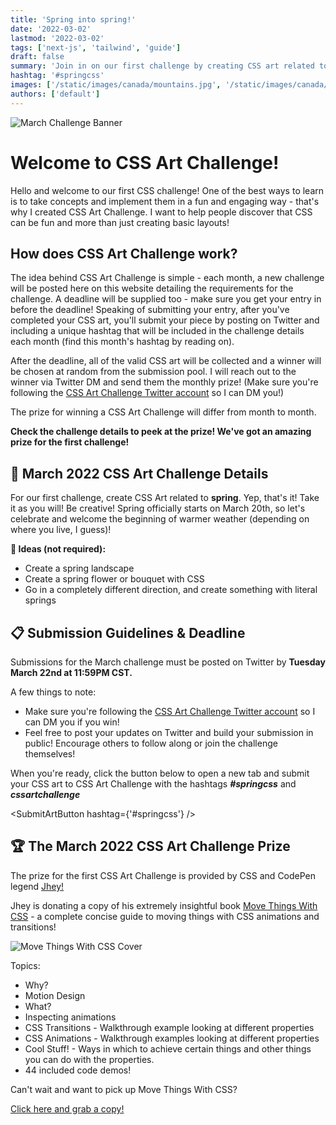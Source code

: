 ```yaml
---
title: 'Spring into spring!'
date: '2022-03-02'
lastmod: '2022-03-02'
tags: ['next-js', 'tailwind', 'guide']
draft: false
summary: 'Join in on our first challenge by creating CSS art related to spring!'
hashtag: '#springcss'
images: ['/static/images/canada/mountains.jpg', '/static/images/canada/toronto.jpg']
authors: ['default']
---
```


![March Challenge Banner](/static/images/css_art_challenge_spring_banner.png)

# Welcome to CSS Art Challenge!

Hello and welcome to our first CSS challenge! One of the best ways to learn is to take concepts and implement them in a fun and engaging way - that's why I created CSS Art Challenge.
I want to help people discover that CSS can be fun and more than just creating basic layouts!

## How does CSS Art Challenge work?

The idea behind CSS Art Challenge is simple - each month, a new challenge will be posted here on this website detailing the requirements for the challenge. A deadline will be supplied too - make sure you get your entry in before the deadline!
Speaking of submitting your entry, after you've completed your CSS art, you'll submit your piece by posting on Twitter and including a unique hashtag that will be included in the challenge details each month (find this month's hashtag by reading on).

After the deadline, all of the valid CSS art will be collected and a winner will be chosen at random from the submission pool. I will reach out to the winner via Twitter DM and send them the monthly prize! (Make sure you're following the [CSS Art Challenge Twitter account](https://twitter.com/css_art) so I can DM you!)

The prize for winning a CSS Art Challenge will differ from month to month.

**Check the challenge details to peek at the prize! We've got an amazing prize for the first challenge!**

## 🎨 March 2022 CSS Art Challenge Details

For our first challenge, create CSS Art related to **spring**. Yep, that's it! Take it as you will! Be creative! Spring officially starts on March 20th, so let's celebrate and welcome the beginning of warmer weather (depending on where you live, I guess)!

**💭 Ideas (not required):**

- Create a spring landscape
- Create a spring flower or bouquet with CSS
- Go in a completely different direction, and create something with literal springs

## 📋 Submission Guidelines & Deadline

Submissions for the March challenge must be posted on Twitter by **Tuesday March 22nd at 11:59PM CST.**

A few things to note:

- Make sure you're following the [CSS Art Challenge Twitter account](https://twitter.com/css_art) so I can DM you if you win!
- Feel free to post your updates on Twitter and build your submission in public! Encourage others to follow along or join the challenge themselves!

When you're ready, click the button below to open a new tab and submit your CSS art to CSS Art Challenge with the hashtags **_#springcss_** and **_cssartchallenge_**

<SubmitArtButton hashtag={'#springcss'} />

## 🏆 The March 2022 CSS Art Challenge Prize

The prize for the first CSS Art Challenge is provided by CSS and CodePen legend [Jhey!](https://twitter.com/jh3yy)

Jhey is donating a copy of his extremely insightful book [Move Things With CSS](https://jh3y.gumroad.com/l/move-things-with-css) - a complete concise guide to moving things with CSS animations and transitions!

![Move Things With CSS Cover](/static/images/movethingswithcss.png)

Topics:

- Why?
- Motion Design
- What?
- Inspecting animations
- CSS Transitions - Walkthrough example looking at different properties
- CSS Animations - Walkthrough examples looking at different properties
- Cool Stuff! - Ways in which to achieve certain things and other things you can do with the properties.
- 44 included code demos!

Can't wait and want to pick up Move Things With CSS?

[Click here and grab a copy!](https://jh3y.gumroad.com/l/move-things-with-css)

